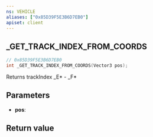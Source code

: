 ```yaml
---
ns: VEHICLE
aliases: ["0x85D39F5E3B6D7EB0"]
apiset: client
---
```

## _GET_TRACK_INDEX_FROM_COORDS

```c
// 0x85D39F5E3B6D7EB0
int _GET_TRACK_INDEX_FROM_COORDS(Vector3 pos);
```

Returns trackIndex
_E* - _F*

## Parameters
* **pos**:

## Return value